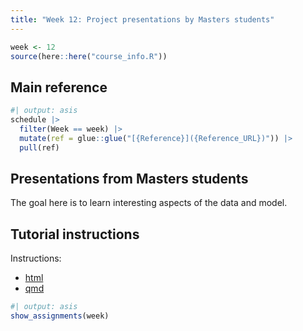 ```yaml
---
title: "Week 12: Project presentations by Masters students"
---
```


```r
week <- 12
source(here::here("course_info.R"))
```

## Main reference

```r
#| output: asis
schedule |>
  filter(Week == week) |>
  mutate(ref = glue::glue("[{Reference}]({Reference_URL})")) |>
  pull(ref)
```

## Presentations from Masters students

The goal here is to learn interesting aspects of the data and model.

## Tutorial instructions

Instructions:

- [html](https://iml.numbat.space/week12/tutorial.html)
- [qmd](https://iml.numbat.space/week12/tutorial.qmd)

```r
#| output: asis
show_assignments(week)
```
